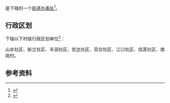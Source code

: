 {{中国乡级行政区|23/08/04/010/000}}

'''{{PAGENAMEBASE}}'''是{{PRC admin/fullname|23/08/04/010/000|3}}下辖的一个[[街道办事处|街道办事处]]<ref>{{PRC admin/ref sgc|{{PRC admin/parent|23/08/04/010/000}}}}</ref>。

== 行政区划 ==
{{PAGENAMEBASE}}下辖以下村级行政区划单位<ref>{{PRC admin/ref sgc|23/08/04/010/000}}</ref>：

山水社区、新立社区、丰润社区、宏达社区、双合社区、江口社区、佳莲社区、南岗村。

== 参考资料 ==
{{reflist}}

{{黑龙江行政区划小作品}}
{{PRC admin/navcat|23/08/04/010/000}}